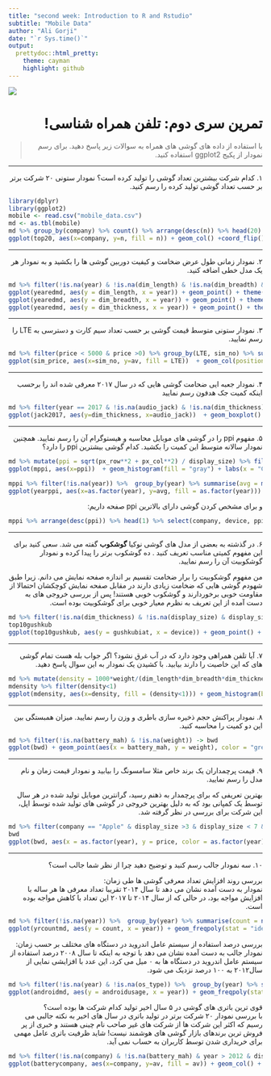 ```yaml
---
title: "second week: Introduction to R and Rstudio"
subtitle: "Mobile Data"
author: "Ali Gorji"
date: "`r Sys.time()`"
output:
  prettydoc::html_pretty:
    theme: cayman
    highlight: github
---
```


<div align="center">
<img  src="images/smartphones.jpg"  align = 'center'>
</div>

<h1 dir="RTL"> 
تمرین سری دوم: تلفن همراه شناسی!
</h1>

> <p dir="RTL"> 
 با استفاده از داده های گوشی های همراه به سوالات زیر پاسخ دهید. 
برای رسم نمودار از پکیج 
ggplot2
استفاده کنید.
</p>

***

<p dir="RTL">
۱. کدام شرکت بیشترین تعداد گوشی را تولید کرده است؟
نمودار ستونی ۲۰ شرکت برتر بر حسب تعداد گوشی تولید کرده را رسم کنید.
</p>

```r
library(dplyr)
library(ggplot2)
mobile <- read.csv("mobile_data.csv")
md <- as.tbl(mobile)
md %>% group_by(company) %>% count() %>% arrange(desc(n)) %>% head(20) -> top20
ggplot(top20, aes(x=company, y=n, fill = n)) + geom_col() +coord_flip() + guides(fill = FALSE)
```

***

<p dir="RTL">
۲. نمودار زمانی طول عرض  ضخامت و کیفیت دوربین گوشی ها را بکشید
 و به نمودار هر یک مدل خطی اضافه کنید.
</p>

```r
md %>% filter(!is.na(year) & !is.na(dim_length) & !is.na(dim_breadth) & !is.na(dim_thickness)) -> yearedmd
ggplot(yearedmd, aes(y = dim_length, x = year)) + geom_point() + theme(axis.text.x=element_text(angle=90,hjust=1,vjust=0.5)) + labs(y = "Length") + geom_smooth(method='lm')
ggplot(yearedmd, aes(y = dim_breadth, x = year)) + geom_point() + theme(axis.text.x=element_text(angle=90,hjust=1,vjust=0.5)) + geom_smooth(method='lm') + labs(y = "Breadth")
ggplot(yearedmd, aes(y = dim_thickness, x = year)) + geom_point() + theme(axis.text.x=element_text(angle=90,hjust=1,vjust=0.5)) + geom_smooth(method='lm') + labs(y = "Thickness")
```

***

<p dir="RTL">
۳. نمودار ستونی متوسط قیمت گوشی بر حسب تعداد سیم کارت و دسترسی به 
LTE
را رسم نمایید.
</p>

```r
md %>% filter(price < 5000 & price >0) %>% group_by(LTE, sim_no) %>% summarise(av = sum(price)/n()) %>% select(LTE, sim_no, av) -> sim_price
ggplot(sim_price, aes(x=sim_no, y=av, fill = LTE))  + geom_col(position = "dodge") + labs(x = "Number of Sim Cards") + labs(y="Average Price")
```

***

<p dir="RTL">
۴. نمودار جعبه ایی ضحامت گوشی هایی که در سال ۲۰۱۷ معرفی شده اند را برحسب اینکه کمیت جک هدفون رسم نمایید
</p>

```r
md %>% filter(year == 2017 & !is.na(audio_jack) & !is.na(dim_thickness)) -> jack2017
ggplot(jack2017, aes(y=dim_thickness, x=audio_jack))  + geom_boxplot() + labs(y = "Thickness") + labs(x="Having Audio Jack?")
```

***

<p dir="RTL">
۵. مفهوم 
ppi 
را در گوشی های موبایل محاسبه و هیستوگرام آن را رسم نمایید.
همچنین نمودار سالانه متوسط این کمیت را بکشید.
کدام گوشی بیشترین
ppi
را دارد؟
</p>

```r
md %>% mutate(ppi = sqrt(px_row**2 + px_col**2) / display_size) %>% filter(!is.na(ppi)) -> mppi
ggplot(mppi, aes(x=ppi))  + geom_histogram(fill = "gray") + labs(x = "Count") + labs(y="PPI")

mppi %>% filter(!is.na(year)) %>%  group_by(year) %>% summarise(avg = mean(ppi)) -> yearppi
ggplot(yearppi, aes(x=as.factor(year), y=avg, fill = as.factor(year))) + geom_col() + labs(y = "Average of PPI") + coord_flip() + guides(fill=FALSE)
```
<p dir="RTL">
و برای مشخص کردن گوشی دارای بالاترین ppi صفحه داریم:
</p>
```r
mppi %>% arrange(desc(ppi)) %>% head(1) %>% select(company, device, ppi)
```

***

<p dir="RTL">
۶. در گذشته به بعضی از مدل های گوشی نوکیا 
**گوشکوب**
گفته می شد. سعی کنید برای این مفهوم کمیتی مناسب تعریف کنید .
 ده گوشکوب برتر را پیدا کرده و نمودار گوشکوبیت آن را رسم نمایید.
</p>
<p dir="RTL">
من مفهوم گوشکوبیت را برار ضخامت تقسیم بر اندازه صفحه نمایش می دانم. زیرا طبق شهودم گوشی هایی که ضخامت زیادی دارند در مقابل صفحه نمایش کوچکشان احتمالا از مقاومت خوبی برخوردارند و گوشکوب خوبی هستند! پس از بررسی خروجی های به دست آمده از این تعریف به نظرم معیار خوبی برای گوشکوبیت بوده است.
</p>
```r
md %>% filter(!is.na(dim_thickness) & !is.na(display_size) & display_size > 1.5) %>% mutate(gushkubiat = dim_thickness/display_size) %>% arrange(desc(gushkubiat)) %>% select(company, device, gushkubiat) %>% head(10) -> top10gushkub
top10gushkub
ggplot(top10gushkub, aes(y = gushkubiat, x = device)) + geom_point() + coord_flip()
```

***

<p dir="RTL">
۷. آیا تلفن همراهی وجود دارد که در آب غرق نشود؟
اگر جواب بله هست تمام گوشی های که این خاصیت را دارند بیابید.
با کشیدن یک نمودار به این سوال پاسخ دهید.
</p>

```r
md %>% mutate(density = 1000*weight/(dim_length*dim_breadth*dim_thickness)) %>% select(device, density) %>% filter(!is.na(density) & density<3) -> mdensity 
mdensity %>% filter(density<1)
ggplot(mdensity, aes(x=density, fill = (density<1))) + geom_histogram(binwidth = 0.02)
```

***
<p dir="RTL">
۸. نمودار پراکنش حجم ذخیره سازی باطری و وزن را رسم نمایید.
میزان همبستگی بین این دو کمیت را محاسبه کنید.
</p>

```r
md %>% filter(!is.na(battery_mah) & !is.na(weight)) -> bwd
ggplot(bwd) + geom_point(aes(x = battery_mah, y = weight), color = "green") + labs(x = "Battery Capacity") + annotate(geom="text", x=2700, y=1100, label=paste0("Correlation = ", cor(bwd$battery_mah, bwd$weight, method = "pearson")), color="blue")
```

***

<p dir="RTL">
۹. قیمت پرچمداران یک برند خاص مثلا سامسونگ را بیابید و نمودار قیمت زمان و نام مدل را رسم نمایید.
</p>

<p dir="RTL">
بهترین تعریفی که برای پرچمدار به ذهنم رسید، گرانترین موبایل تولید شده در هر سال توسط یک کمپانی بود که به دلیل بهترین خروجی در گوشی های تولید شده توسط اپل، این شرکت برای بررسی در نظر گرفته شد.
</p>
```r
md %>% filter(company == "Apple" & display_size >3 & display_size < 7 & !is.na(price)) %>% group_by(year) %>% summarise(price = max(price), model = device[which(price == max(price))]) -> bwd
bwd
ggplot(bwd, aes(x = as.factor(year), y = price, color = as.factor(year))) + geom_point() + geom_text(aes(label=model),hjust=.5, vjust=-0.5) + labs(x = "Year") + guides(color=FALSE)
```

***

<p dir="RTL">
۱۰. سه نمودار جالب رسم کنید و توضیح دهید چرا از نظر شما جالب است؟
</p>

<p dir="RTL">
بررسی روند افزایش تعداد معرفی گوشی ها طی زمان:
<br>
نمودار به دست آمده نشان می دهد تا سال ۲۰۱۴ تقریبا تعداد معرفی ها هر ساله با افزایش مواجه بود، در حالی که از سال ۲۰۱۴ تا ۲۰۱۷ این تعداد با کاهش مواجه بوده است.
</p>


```r
md %>% filter(!is.na(year)) %>%  group_by(year) %>% summarise(count = n()) -> yrcountmd
ggplot(yrcountmd, aes(y = count, x = year)) + geom_freqpoly(stat = "identity", binwidth = 10) + scale_x_continuous(breaks = seq(1990, 2020, by = 1)) + theme(axis.text.x=element_text(angle=90,hjust=1,vjust=0.5)) 
```


<p dir="RTL">
بررسی درصد استفاده از سیستم عامل اندروید در دستگاه های مختلف بر حسب زمان:
<br>
نمودار جالب به دست آمده نشان می دهد با توجه به اینکه تا سال ۲۰۰۸ درصد استفاده از سیستم عامل اندروید در دستگاه ها به ۰ میل می کرد، این عدد با افزایشی نمایی از سال۲۰۱۲ به ۱۰۰ درصد نزدیک می شود.
</p>


```r
md %>% filter(!is.na(year) & !is.na(os_type)) %>%  group_by(year) %>% summarise(androidusage = sum(os_type == "Android ") / n() * 100) -> androidmd
ggplot(androidmd, aes(y = androidusage, x = year)) + geom_freqpoly(stat = "identity", binwidth = 10) + scale_x_continuous(breaks = seq(1990, 2020, by = 1)) + theme(axis.text.x=element_text(angle=90,hjust=1,vjust=0.5)) + labs(y = "Android Usage Percent")
```

<p dir="RTL">
قوی ترین باتری های گوشی در ۵ سال اخیر تولید کدام شرکت ها بوده است؟
<br>
با بررسی نمودار ۲۰ شرکت برتر در تولید باتری در سال های اخیر به نکته جالبی می رسیم که اکثر این شرکت ها از شرکت های غیر صاحب نام چینی هستند و خبری از پر فروش ترین برندهای بازار گوشی های هوشمند نیست! شاید ظرفیت باتری عامل مهمی برای خریداری شدن توسط کاربران به حساب نمی آید.
</p>


```r
md %>% filter(!is.na(company) & !is.na(battery_mah) & year > 2012 & display_size > 3 & display_size < 7) %>%  group_by(company) %>% summarise(av = mean(battery_mah)) %>% arrange(desc(av)) %>% head(20) -> batterycompany
ggplot(batterycompany, aes(x=company, y=av, fill = av)) + geom_col() + labs(y = "Android Battery Capacity") + guides(fill=FALSE) + theme(axis.text.x=element_text(angle=90,hjust=1,vjust=0.5))
```